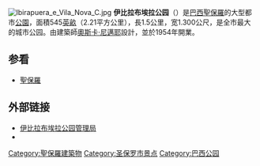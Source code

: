 {{coord|23|35|18|S|46|39|39|W|region:BR-SP_type:park|display=title|name=伊比拉布埃拉公园}}
[[File:Ibirapuera_e_Vila_Nova_C.jpg|thumb]]
{{Location map | Brazil São Paulo
| lat_deg = 23 | lat_min = 35 | lat_sec = 18 | lat_dir = S
| lon_deg = 46 | lon_min = 39 | lon_sec = 39 | lon_dir = W 
| label = '''伊比拉布埃拉公园'''
| position = right
| mark = Red pog.svg
| marksize = 10
| width = 240
| float = left
| caption =  '''伊比拉布埃拉公园'''在圣保罗市的位置  
| alt = 伊比拉布埃拉公园
}}
'''伊比拉布埃拉公园'''（{{lang|pt|Parque Ibirapuera}}）是[[巴西|巴西]][[聖保羅_(巴西)|聖保羅]]的大型都市[[公園|公園]]，面積545[[英畝|英畝]]（2.21平方公里），長1.5公里，宽1.300公尺，是全市最大的城市公园。由建築師[[奧斯卡·尼邁耶|奧斯卡·尼邁耶]]設計，並於1954年開業。

== 参看 ==
* [[聖保羅_(巴西)|聖保羅]]

== 外部链接 ==
{{Portal box|巴西|園藝}}
{{commonscat|Ibirapuera_Park}}
* [http://www.parqueibirapuera.org/ 伊比拉布埃拉公园管理局] {{Wayback|url=http://www.parqueibirapuera.org/ |date=20201112033306 }}
* {{Osmway|125450993}}
{{Popular visitor attractions in São Paulo}}

[[Category:聖保羅建築物|Category:聖保羅建築物]]
[[Category:圣保罗市景点|Category:圣保罗市景点]]
[[Category:巴西公园|Category:巴西公园]]